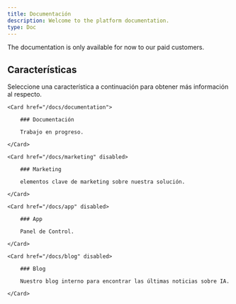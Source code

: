 ```yaml
---
title: Documentación
description: Welcome to the platform documentation.
type: Doc
---
```


<Callout>
  The documentation is only available for now to our paid customers.
</Callout>

## Características

Seleccione una característica a continuación para obtener más información al respecto.

<div className="w-3/5 grid sm:grid-cols-2 gap-4 mt-6">

```
<Card href="/docs/documentation">

    ### Documentación

    Trabajo en progreso.

</Card>

<Card href="/docs/marketing" disabled>

    ### Marketing

    elementos clave de marketing sobre nuestra solución.

</Card>

<Card href="/docs/app" disabled>

    ### App

    Panel de Control.

</Card>

<Card href="/docs/blog" disabled>

    ### Blog

    Nuestro blog interno para encontrar las últimas noticias sobre IA.

</Card>
```

</div>
